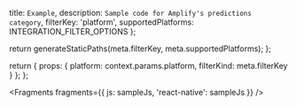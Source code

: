   title: `Example`,
  description: `Sample code for Amplify's predictions category`,
  filterKey: 'platform',
  supportedPlatforms: INTEGRATION_FILTER_OPTIONS
};



  return generateStaticPaths(meta.filterKey, meta.supportedPlatforms);
};

  return {
    props: {
      platform: context.params.platform,
      filterKind: meta.filterKey
    }
  };
};


<Fragments
  fragments={{
    js: sampleJs,
    'react-native': sampleJs
  }}
/>
